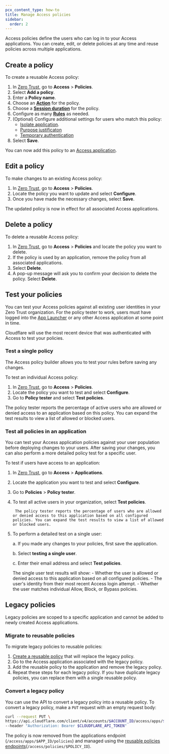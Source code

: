 ```yaml
---
pcx_content_type: how-to
title: Manage Access policies
sidebar:
  order: 2
---
```



Access policies define the users who can log in to your Access applications. You can create, edit, or delete policies at any time and reuse policies across multiple applications.

## Create a policy

To create a reusable Access policy:

1. In [Zero Trust](https://one.dash.cloudflare.com/), go to **Access** > **Policies**.
2. Select **Add a policy**.
3. Enter a **Policy name**.
4. Choose an [**Action**](/cloudflare-one/policies/access/#actions) for the policy.
5. Choose a [**Session duration**](/cloudflare-one/identity/users/session-management/) for the policy.
6. Configure as many [**Rules**](/cloudflare-one/policies/access/#rule-types) as needed.
7. (Optional) Configure additional settings for users who match this policy:
   - [Isolate application](/cloudflare-one/policies/access/isolate-application/).
   - [Purpose justificaton](/cloudflare-one/policies/access/require-purpose-justification/)
   - [Temporary authentication](/cloudflare-one/policies/access/temporary-auth/)
8. Select **Save**.

You can now add this policy to an [Access application](/cloudflare-one/applications/).

## Edit a policy

To make changes to an existing Access policy:

1. In [Zero Trust](https://one.dash.cloudflare.com/), go to **Access** > **Policies**.
2. Locate the policy you want to update and select **Configure**.
3. Once you have made the necessary changes, select **Save**.

The updated policy is now in effect for all associated Access applications.

## Delete a policy

To delete a reusable Access policy:

1. In [Zero Trust](https://one.dash.cloudflare.com/), go to **Access** > **Policies** and locate the policy you want to delete.
2. If the policy is used by an application, remove the policy from all associated applications.
3. Select **Delete**.
4. A pop-up message will ask you to confirm your decision to delete the policy. Select **Delete**.

## Test your policies

You can test your Access policies against all existing user identities in your Zero Trust organization.  For the policy tester to work, users must have logged into the [App Launcher](/cloudflare-one/applications/app-launcher/) or any other Access application at some point in time.

Cloudflare will use the most recent device that was authenticated with Access to test your policies.

### Test a single policy

The Access policy builder allows you to test your rules before saving any changes.

To test an individual Access policy:

1. In [Zero Trust](https://one.dash.cloudflare.com/), go to **Access** > **Policies**.
2. Locate the policy you want to test and select **Configure**.
3. Go to **Policy tester** and select **Test policies**.

The policy tester reports the percentage of active users who are allowed or denied access to an application based on this policy. You can expand the test results to view a list of allowed or blocked users.

### Test all policies in an application

You can test your Access application policies against your user population before deploying changes to your users. After saving your changes, you can also perform a more detailed policy test for a specific user.

To test if users have access to an application:

1. In [Zero Trust](https://one.dash.cloudflare.com/), go to **Access** > **Applications**.
2. Locate the application you want to test and select **Configure**.
3. Go to **Policies** > **Policy tester**.
4. To test all active users in your organization, select **Test policies**.

		The policy tester reports the percentage of users who are allowed or denied access to this application based on all configured policies. You can expand the test results to view a list of allowed or blocked users.

5. To perform a detailed test on a single user:

	a. If you made any changes to your policies, first save the application.

	b. Select **testing a single user**.

	c. Enter their email address and select **Test policies**.

	The single user test results will show:
		- Whether the user is allowed or denied access to this application based on all configured policies.
		- The user's identity from their most recent Access login attempt.
		- Whether the user matches individual Allow, Block, or Bypass policies.

## Legacy policies

Legacy policies are scoped to a specific application and cannot be added to newly created Access applications.

### Migrate to reusable policies

To migrate legacy policies to reusable policies:

1. [Create a reusable policy](#create-a-policy) that will replace the legacy policy.
2. Go to the Access application associated with the legacy policy.
3. Add the reusable policy to the application and remove the legacy policy.
4. Repeat these steps for each legacy policy. If you have duplicate legacy policies, you can replace them with a single reusable policy.

### Convert a legacy policy

You can use the API to convert a legacy policy into a reusable policy. To convert a legacy policy, make a `PUT` request with an empty request body:

```bash
curl --request PUT \
https://api.cloudflare.com/client/v4/accounts/$ACCOUNT_ID/access/apps/$APP_ID/policies/$POLICY_ID/make_reusable \
--header "Authorization: Bearer $CLOUDFLARE_API_TOKEN"
```

The policy is now removed from the applications endpoint (`/access/apps/$APP_ID/policies`) and managed using the [reusable policies endpoints](/api/resources/zero_trust/subresources/access/subresources/policies/)(`/access/policies/$POLICY_ID`).
